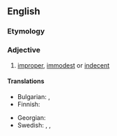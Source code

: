 ==English==

===Etymology===
{{root|en|ine-pro|*deḱ-}}
{{prefix|en|in|decorous}}

===Adjective===
{{en-adj}}

# [[improper]], [[immodest]] or [[indecent]]

====Translations====
{{trans-top|improper}}
* Bulgarian: {{t+|bg|неблагоприличен}}, {{t+|bg|неподобаващ}}
* Finnish: {{t+|fi|sopimaton}}
{{trans-mid}}
* Georgian: {{t|ka|უდიერი}}
* Swedish: {{t+|sv|opassande}}, {{t+|sv|otillbörlig}}, {{t|sv|otillständig}}
{{trans-bottom}}